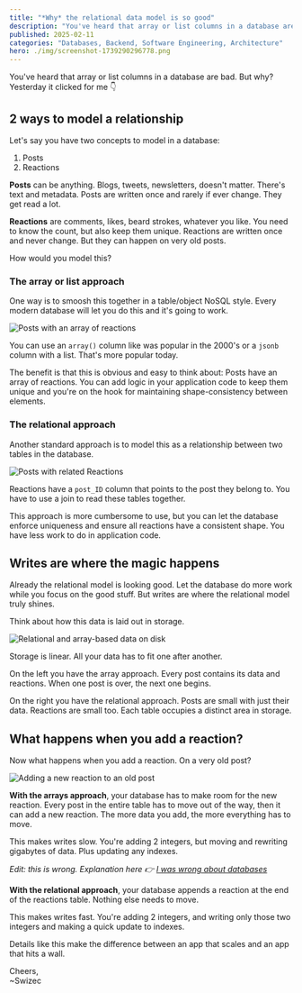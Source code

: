 ```yaml
---
title: "*Why* the relational data model is so good"
description: "You've heard that array or list columns in a database are bad. But why? Yesterday it clicked for me"
published: 2025-02-11
categories: "Databases, Backend, Software Engineering, Architecture"
hero: ./img/screenshot-1739290296778.png
---
```


You've heard that array or list columns in a database are bad. But why? Yesterday it clicked for me 👇

## 2 ways to model a relationship

Let's say you have two concepts to model in a database:

1. Posts
2. Reactions

**Posts** can be anything. Blogs, tweets, newsletters, doesn't matter. There's text and metadata. Posts are written once and rarely if ever change. They get read a lot.

**Reactions** are comments, likes, beard strokes, whatever you like. You need to know the count, but also keep them unique. Reactions are written once and never change. But they can happen on very old posts.

How would you model this?

### The array or list approach

One way is to smoosh this together in a table/object NoSQL style. Every modern database will let you do this and it's going to work.

![Posts with an array of reactions](./img/Posts-with-an-array-of-reactions-42hfdj.png)

You can use an `array()` column like was popular in the 2000's or a `jsonb` column with a list. That's more popular today.

The benefit is that this is obvious and easy to think about: Posts have an array of reactions. You can add logic in your application code to keep them unique and you're on the hook for maintaining shape-consistency between elements.

### The relational approach

Another standard approach is to model this as a relationship between two tables in the database.

![Posts with related Reactions](./img/Posts-with-related-Reactions-hgabh1.png)

Reactions have a `post_ID` column that points to the post they belong to. You have to use a join to read these tables together.

This approach is more cumbersome to use, but you can let the database enforce uniqueness and ensure all reactions have a consistent shape. You have less work to do in application code.

## Writes are where the magic happens

Already the relational model is looking good. Let the database do more work while you focus on the good stuff. But writes are where the relational model truly shines.

Think about how this data is laid out in storage.

![Relational and array-based data on disk](./img/Relational-and-array-based-data-on-disk-e7j8a1.png)

Storage is linear. All your data has to fit one after another.

On the left you have the array approach. Every post contains its data and reactions. When one post is over, the next one begins.

On the right you have the relational approach. Posts are small with just their data. Reactions are small too. Each table occupies a distinct area in storage.

## What happens when you add a reaction?

Now what happens when you add a reaction. On a very old post?

![Adding a new reaction to an old post](./img/Adding-a-new-reaction-to-an-old-post-85g311.png)

**With the arrays approach**, your database has to make room for the new reaction. Every post in the entire table has to move out of the way, then it can add a new reaction. The more data you add, the more everything has to move.

This makes writes slow. You're adding 2 integers, but moving and rewriting gigabytes of data. Plus updating any indexes.

_Edit: this is wrong. Explanation here 👉 [I was wrong about databases](https://swizec.com/blog/i-was-wrong-about-databases/)_

**With the relational approach**, your database appends a reaction at the end of the reactions table. Nothing else needs to move.

This makes writes fast. You're adding 2 integers, and writing only those two integers and making a quick update to indexes.

Details like this make the difference between an app that scales and an app that hits a wall.

Cheers,<br />
\~Swizec
